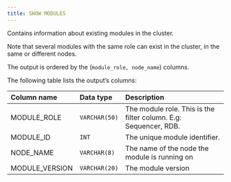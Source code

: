 ```yaml
---
title: SHOW MODULES
---
```


Contains information about existing modules in the cluster.

Note that several modules with the same role can exist in the cluster, in the same or different nodes.

The output is ordered by the (`module_role, node_name`) columns.

The following table lists the output’s columns:



|Column name|Data type|Description|
| :- | :- | :- |
|MODULE_ROLE|`VARCHAR(50)`|The module role. This is the filter column. E.g: Sequencer, RDB.|
|MODULE_ID|`INT`|The unique module identifier.|
|NODE_NAME|`VARCHAR(8)`|The name of the node the module is running on|
|MODULE_VERSION|`VARCHAR(20)`|The module version|
